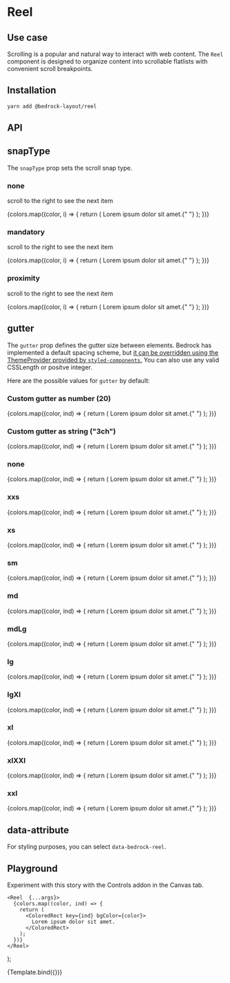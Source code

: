 

<Meta title="Spacer Components/Reel" component={Reel} />

# Reel

## Use case

Scrolling is a popular and natural way to interact with web content. The `Reel` component is
designed to organize content into scrollable flatlists with convenient scroll breakpoints.

## Installation

```bash
yarn add @bedrock-layout/reel
```

## API

<Story name="API" argTypes={argTypes} />

<ArgsTable story="API" />

## snapType

The `snapType` prop sets the scroll snap type.

<Canvas withSource="open">
  <Story name="snapType">
    <h3>none</h3>
    <p>scroll to the right to see the next item</p>
    <Reel snapType="none" gutter="lg">
      {colors.map((color, i) => {
        return (
          <ColoredRect key={i} bgColor={color} style={{ minWidth: "100%" }}>
            Lorem ipsum dolor sit amet.{" "}
          </ColoredRect>
        );
      })}
    </Reel>
    <h3>mandatory</h3>
    <p>scroll to the right to see the next item</p>
    <Reel snapType="mandatory" gutter="lg">
      {colors.map((color, i) => {
        return (
          <ColoredRect key={i} bgColor={color} style={{ minWidth: "100%" }}>
            Lorem ipsum dolor sit amet.{" "}
          </ColoredRect>
        );
      })}
    </Reel>
    <h3>proximity</h3>
    <p>scroll to the right to see the next item</p>
    <Reel snapType="proximity" gutter="lg">
      {colors.map((color, i) => {
        return (
          <ColoredRect key={i} bgColor={color} style={{ minWidth: "100%" }}>
            Lorem ipsum dolor sit amet.{" "}
          </ColoredRect>
        );
      })}
    </Reel>
  </Story>
</Canvas>

## gutter

The `gutter` prop defines the gutter size between elements. Bedrock has implemented a default spacing scheme, but [it can be overridden using the ThemeProvider provided by `styled-components`.](/docs/spacing--page#integrating-with-your-design-system)
You can also use any valid CSSLength or positve integer.

Here are the possible values for `gutter` by default:

<Canvas withSource="open">
  <Story name="gutter">
    <h3>Custom gutter as number (20)</h3>
    <Reel snapType="none" gutter={20}>
      {colors.map((color, ind) => {
        return (
          <ColoredRect key={ind} bgColor={color}>
            Lorem ipsum dolor sit amet.{" "}
          </ColoredRect>
        );
      })}
    </Reel>
    <h3>Custom gutter as string ("3ch")</h3>
    <Reel snapType="none" gutter="3ch">
      {colors.map((color, ind) => {
        return (
          <ColoredRect key={ind} bgColor={color}>
            Lorem ipsum dolor sit amet.{" "}
          </ColoredRect>
        );
      })}
    </Reel>
    <h3>none</h3>
    <Reel snapType="none" gutter="none">
      {colors.map((color, ind) => {
        return (
          <ColoredRect key={ind} bgColor={color}>
            Lorem ipsum dolor sit amet.{" "}
          </ColoredRect>
        );
      })}
    </Reel>
    <h3>xxs</h3>
    <Reel snapType="none" gutter="xxs">
      {colors.map((color, ind) => {
        return (
          <ColoredRect key={ind} bgColor={color}>
            Lorem ipsum dolor sit amet.{" "}
          </ColoredRect>
        );
      })}
    </Reel>
    <h3>xs</h3>
    <Reel snapType="none" gutter="xs">
      {colors.map((color, ind) => {
        return (
          <ColoredRect key={ind} bgColor={color}>
            Lorem ipsum dolor sit amet.{" "}
          </ColoredRect>
        );
      })}
    </Reel>
    <h3>sm</h3>
    <Reel snapType="none" gutter="sm">
      {colors.map((color, ind) => {
        return (
          <ColoredRect key={ind} bgColor={color}>
            Lorem ipsum dolor sit amet.{" "}
          </ColoredRect>
        );
      })}
    </Reel>
    <h3>md</h3>
    <Reel snapType="none" gutter="md">
      {colors.map((color, ind) => {
        return (
          <ColoredRect key={ind} bgColor={color}>
            Lorem ipsum dolor sit amet.{" "}
          </ColoredRect>
        );
      })}
    </Reel>
    <h3>mdLg</h3>
    <Reel snapType="none" gutter="mdLg">
      {colors.map((color, ind) => {
        return (
          <ColoredRect key={ind} bgColor={color}>
            Lorem ipsum dolor sit amet.{" "}
          </ColoredRect>
        );
      })}
    </Reel>
    <h3>lg</h3>
    <Reel snapType="none" gutter="lg">
      {colors.map((color, ind) => {
        return (
          <ColoredRect key={ind} bgColor={color}>
            Lorem ipsum dolor sit amet.{" "}
          </ColoredRect>
        );
      })}
    </Reel>
    <h3>lgXl</h3>
    <Reel snapType="none" gutter="lgXl">
      {colors.map((color, ind) => {
        return (
          <ColoredRect key={ind} bgColor={color}>
            Lorem ipsum dolor sit amet.{" "}
          </ColoredRect>
        );
      })}
    </Reel>
    <h3>xl</h3>
    <Reel snapType="none" gutter="xl">
      {colors.map((color, ind) => {
        return (
          <ColoredRect key={ind} bgColor={color}>
            Lorem ipsum dolor sit amet.{" "}
          </ColoredRect>
        );
      })}
    </Reel>
    <h3>xlXXl</h3>
    <Reel snapType="none" gutter="xlXXl">
      {colors.map((color, ind) => {
        return (
          <ColoredRect key={ind} bgColor={color}>
            Lorem ipsum dolor sit amet.{" "}
          </ColoredRect>
        );
      })}
    </Reel>
    <h3>xxl</h3>
    <Reel snapType="none" gutter="xxl">
      {colors.map((color, ind) => {
        return (
          <ColoredRect key={ind} bgColor={color}>
            Lorem ipsum dolor sit amet.{" "}
          </ColoredRect>
        );
      })}
    </Reel>
  </Story>
</Canvas>

## data-attribute

For styling purposes, you can select `data-bedrock-reel`.

## Playground

Experiment with this story with the Controls addon in the Canvas tab.

    <Reel  {...args}>
      {colors.map((color, ind) => {
        return (
          <ColoredRect key={ind} bgColor={color}>
            Lorem ipsum dolor sit amet.
          </ColoredRect>
        );
      })}
    </Reel>
);

<Canvas>
  <Story
    name="Playground"
    argTypes={argTypes}
    args={{ gutter: "lg", snapType: "mandatory" }}
  >
    {Template.bind({})}
  </Story>
</Canvas>

<ArgsTable story="Playground" />
